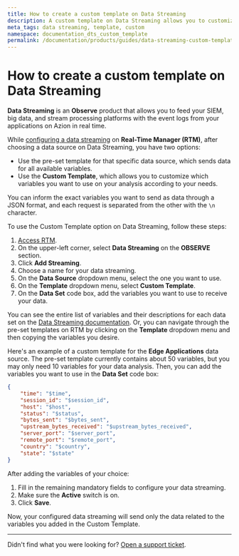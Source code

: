 ```yaml
---
title: How to create a custom template on Data Streaming
description: A custom template on Data Streaming allows you to customize which variables you want to use on your analysis according to your needs.
meta_tags: data streaming, template, custom
namespace: documentation_dts_custom_template
permalink: /documentation/products/guides/data-streaming-custom-template/
---
```


# How to create a custom template on Data Streaming

**Data Streaming** is an **Observe** product that allows you to feed your SIEM, big data, and stream processing platforms with the event logs from your applications on Azion in real time.

While [configuring a data streaming](/en/documentation/products/guides/use-data-streaming/) on **Real-Time Manager (RTM)**, after choosing a data source on Data Streaming, you have two options:

- Use the pre-set template for that specific data source, which sends data for all available variables.
- Use the **Custom Template**, which allows you to customize which variables you want to use on your analysis according to your needs.

You can inform the exact variables you want to send as data through a JSON format, and each request is separated from the other with the `\n` character.

To use the Custom Template option on Data Streaming, follow these steps:

1. [Access RTM](https://manager.azion.com/).
2. On the upper-left corner, select **Data Streaming** on the **OBSERVE** section.
3. Click **Add Streaming**.
4. Choose a name for your data streaming.
5. On the **Data Source** dropdown menu, select the one you want to use.
6. On the **Template** dropdown menu, select **Custom Template**.
7. On the **Data Set** code box, add the variables you want to use to receive your data.

You can see the entire list of variables and their descriptions for each data set on the [Data Streaming documentation](/en/documentation/products/data-streaming/). Or, you can navigate through the pre-set templates on RTM by clicking on the **Template** dropdown menu and then copying the variables you desire.

Here's an example of a custom template for the **Edge Applications** data source. The pre-set template currently contains about 50 variables, but you may only need 10 variables for your data analysis. Then, you can add the variables you want to use in the **Data Set** code box:

```json
{
	"time": "$time",
    "session_id": "$session_id",
    "host": "$host",
    "status": "$status",
    "bytes_sent": "$bytes_sent",
    "upstream_bytes_received": "$upstream_bytes_received",
    "server_port": "$server_port",
    "remote_port": "$remote_port",
    "country": "$country",
    "state": "$state"
}
```

After adding the variables of your choice:

1. Fill in the remaining mandatory fields to configure your data streaming.
2. Make sure the **Active** switch is on.
3. Click **Save**.

Now, your configured data streaming will send only the data related to the variables you added in the Custom Template.

---

Didn't find what you were looking for? [Open a support ticket](https://tickets.azion.com/).

